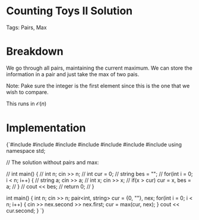 


<Sidebar moduleName={moduleName} /> 

# Counting Toys II Solution

Tags: Pairs, Max

# Breakdown

We go through all pairs, maintaining the current maximum. We can store the information in a pair and just take
the max of two pais. 

Note: Pake sure the integer is the first element since this is the one that we wish to compare. 

This runs in $\mathcal{O}(n)$

# Implementation

<div style={{ transform: 'translateX(150px)' }}>
  <SyntaxHighlighter language="cpp" style={okaidia}>
{`#include <cmath>
#include <cstdio>
#include <vector>
#include <fstream>
#include <fstream>
#include <iostream> 
#include <algorithm>
using namespace std;

// The solution without pairs and max: 

// int main() { 
//     int n; cin >> n; 
//     int cur = 0; 
//     string bes = ""; 
//     for(int i = 0; i < n; i++) {
//         string a; cin >> a; 
//         int x; cin >> x; 
//         if(x > cur) cur = x, bes = a; 
//     }
//     cout << bes; 
//     return 0;
// }

int main() {
    int n; cin >> n; 
    pair<int, string> cur = {0, ""}, nex; 
    for(int i = 0; i < n; i++) {
        cin >> nex.second >> nex.first;
        cur = max(cur, nex); 
    }
    cout << cur.second; 
}
`}
  </SyntaxHighlighter>
</div>
